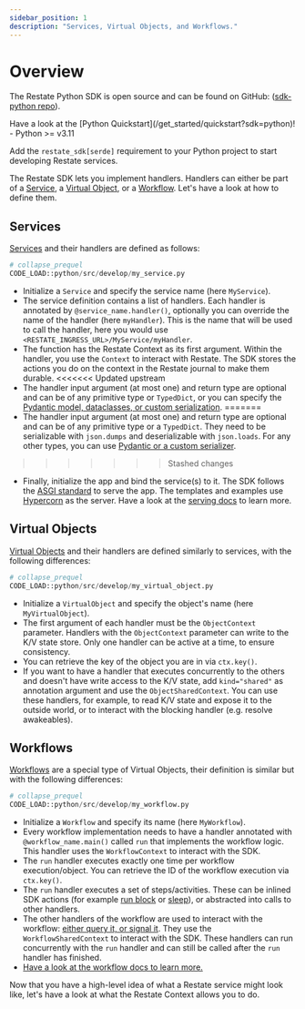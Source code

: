 ```yaml
---
sidebar_position: 1
description: "Services, Virtual Objects, and Workflows."
---
```



# Overview

The Restate Python SDK is open source and can be found on GitHub: ([sdk-python repo](https://github.com/restatedev/sdk-python)).

<Admonition type="tip" icon="🚀" title="Set up your project in seconds">
Have a look at the [Python Quickstart](/get_started/quickstart?sdk=python)!
</Admonition>

<Admonition type="note" title="Prerequisites">
    - Python >= v3.11
</Admonition>

Add the `restate_sdk[serde]` requirement to your Python project to start developing Restate services.

The Restate SDK lets you implement handlers.
Handlers can either be part of a [Service](/concepts/services#services-1), a [Virtual Object](/concepts/services#virtual-objects), or a [Workflow](/concepts/services#workflows). Let's have a look at how to define them.

## Services

[Services](/concepts/services#services-1) and their handlers are defined as follows:

```python
# collapse_prequel
CODE_LOAD::python/src/develop/my_service.py
```

- Initialize a `Service` and specify the service name (here `MyService`).
- The service definition contains a list of handlers.
  Each handler is annotated by `@service_name.handler()`, optionally you can override the name of the handler (here `myHandler`).
  This is the name that will be used to call the handler, here you would use `<RESTATE_INGRESS_URL>/MyService/myHandler`.
- The function has the Restate Context as its first argument.
  Within the handler, you use the `Context` to interact with Restate.
  The SDK stores the actions you do on the context in the Restate journal to make them durable.
<<<<<<< Updated upstream
- The handler input argument (at most one) and return type are optional and can be of any primitive type or `TypedDict`, or you can specify the [Pydantic model, dataclasses, or custom serialization]((/develop/python/serialization)).
=======
- The handler input argument (at most one) and return type are optional and can be of any primitive type or a `TypedDict`.
  They need to be serializable with `json.dumps` and deserializable with `json.loads`.
  For any other types, you can use [Pydantic or a custom serializer](/develop/python/serialization).
>>>>>>> Stashed changes
- Finally, initialize the app and bind the service(s) to it.
  The SDK follows the [ASGI standard](https://asgi.readthedocs.io/en/latest/introduction.html) to serve the app.
  The templates and examples use [Hypercorn](https://pypi.org/project/Hypercorn/) as the server.
  Have a look at the [serving docs](/develop/python/serving) to learn more.

## Virtual Objects

[Virtual Objects](/concepts/services#virtual-objects) and their handlers are defined similarly to services, with the following differences:

```python
# collapse_prequel
CODE_LOAD::python/src/develop/my_virtual_object.py
```

- Initialize a `VirtualObject` and specify the object's name (here `MyVirtualObject`).
- The first argument of each handler must be the `ObjectContext` parameter.
Handlers with the `ObjectContext` parameter can write to the K/V state store.
Only one handler can be active at a time, to ensure consistency.
- You can retrieve the key of the object you are in via `ctx.key()`.
- If you want to have a handler that executes concurrently to the others and doesn't have write access to the K/V state, add `kind="shared"` as annotation argument and use the `ObjectSharedContext`.
You can use these handlers, for example, to read K/V state and expose it to the outside world, or to interact with the blocking handler (e.g. resolve awakeables).

## Workflows

[Workflows](/concepts/services#workflows) are a special type of Virtual Objects, their definition is similar but with the following differences:

```python
# collapse_prequel
CODE_LOAD::python/src/develop/my_workflow.py
```

- Initialize a `Workflow` and specify its name (here `MyWorkflow`).
- Every workflow implementation needs to have a handler annotated with `@workflow_name.main()` called `run` that implements the workflow logic.
This handler uses the `WorkflowContext` to interact with the SDK.
- The `run` handler executes exactly one time per workflow execution/object. You can retrieve the ID of the workflow execution via `ctx.key()`.
- The `run` handler executes a set of steps/activities. These can be inlined SDK actions (for example [run block](/develop/python/journaling-results#journaled-actions) or [sleep](/develop/python/durable-timers)), or abstracted into calls to other handlers.
- The other handlers of the workflow are used to interact with the workflow: [either query it, or signal it](/develop/python/workflows#implementing-workflows).
They use the `WorkflowSharedContext` to interact with the SDK.
These handlers can run concurrently with the `run` handler and can still be called after the `run` handler has finished.
- [Have a look at the workflow docs to learn more.](/develop/python/workflows)


Now that you have a high-level idea of what a Restate service might look like, let's have a look at what the Restate Context allows you to do.
